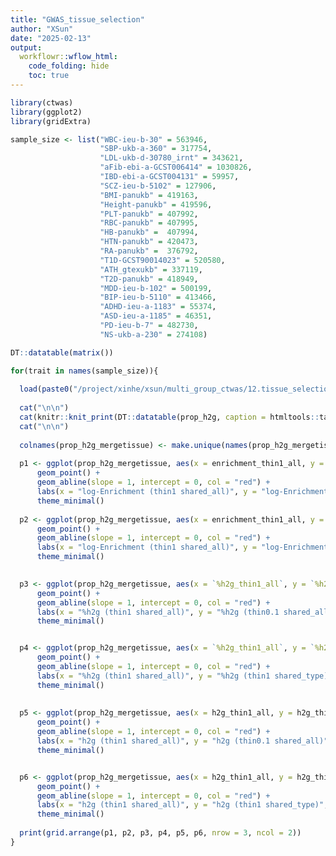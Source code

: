 ```yaml
---
title: "GWAS_tissue_selection"
author: "XSun"
date: "2025-02-13"
output:
  workflowr::wflow_html:
    code_folding: hide
    toc: true
---
```


```r
library(ctwas)
library(ggplot2)
library(gridExtra)

sample_size <- list("WBC-ieu-b-30" = 563946,
                    "SBP-ukb-a-360" = 317754,
                    "LDL-ukb-d-30780_irnt" = 343621,
                    "aFib-ebi-a-GCST006414" = 1030826,
                    "IBD-ebi-a-GCST004131" = 59957,
                    "SCZ-ieu-b-5102" = 127906,
                    "BMI-panukb" = 419163,
                    "Height-panukb" = 419596,
                    "PLT-panukb" = 407992,
                    "RBC-panukb" = 407995,
                    "HB-panukb" =  407994,
                    "HTN-panukb" = 420473,
                    "RA-panukb" =  376792,
                    "T1D-GCST90014023" = 520580,
                    "ATH_gtexukb" = 337119,
                    "T2D-panukb" = 418949,
                    "MDD-ieu-b-102" = 500199,
                    "BIP-ieu-b-5110" = 413466,
                    "ADHD-ieu-a-1183" = 55374,
                    "ASD-ieu-a-1185" = 46351,
                    "PD-ieu-b-7" = 482730,
                    "NS-ukb-a-230" = 274108)

DT::datatable(matrix())
```

```r

for(trait in names(sample_size)){
  
  load(paste0("/project/xinhe/xsun/multi_group_ctwas/12.tissue_selection/results/para_summary/",trait,".para.rdata"))
  
  cat("\n\n")
  cat(knitr::knit_print(DT::datatable(prop_h2g, caption = htmltools::tags$caption( style = 'font-size: 40px; caption-side: topleft; text-align = left; color:black;',trait),options = list(pageLength = 5))))
  cat("\n\n")
  
  colnames(prop_h2g_mergetissue) <- make.unique(names(prop_h2g_mergetissue))
  
  p1 <- ggplot(prop_h2g_mergetissue, aes(x = enrichment_thin1_all, y = enrichment_thin0.1_all)) +
      geom_point() +
      geom_abline(slope = 1, intercept = 0, col = "red") + 
      labs(x = "log-Enrichment (thin1 shared_all)", y = "log-Enrichment (thin0.1 shared_all)", title = "Enrichment, comparing thin1 and thin0.1") +
      theme_minimal()
  
  p2 <- ggplot(prop_h2g_mergetissue, aes(x = enrichment_thin1_all, y = enrichment_thin1_type)) +
      geom_point() +
      geom_abline(slope = 1, intercept = 0, col = "red") + 
      labs(x = "log-Enrichment (thin1 shared_all)", y = "log-Enrichment (thin1 shared_type)", title = "Enrichment, comparing shared_all and shared_type") +
      theme_minimal()

  
  p3 <- ggplot(prop_h2g_mergetissue, aes(x = `%h2g_thin1_all`, y = `%h2g_thin0.1_all`)) +
      geom_point() +
      geom_abline(slope = 1, intercept = 0, col = "red") + 
      labs(x = "%h2g (thin1 shared_all)", y = "%h2g (thin0.1 shared_all)", title = "%h2g, comparing thin1 and thin0.1") +
      theme_minimal()


  p4 <- ggplot(prop_h2g_mergetissue, aes(x = `%h2g_thin1_all`, y = `%h2g_thin1_type`)) +
      geom_point() +
      geom_abline(slope = 1, intercept = 0, col = "red") + 
      labs(x = "%h2g (thin1 shared_all)", y = "%h2g (thin1 shared_type)", title = "%h2g, comparing shared_all and shared_type") +
      theme_minimal()
  
  
  p5 <- ggplot(prop_h2g_mergetissue, aes(x = h2g_thin1_all, y = h2g_thin0.1_all)) +
      geom_point() +
      geom_abline(slope = 1, intercept = 0, col = "red") + 
      labs(x = "h2g (thin1 shared_all)", y = "h2g (thin0.1 shared_all)", title = "h2g, comparing thin1 and thin0.1") +
      theme_minimal()


  p6 <- ggplot(prop_h2g_mergetissue, aes(x = h2g_thin1_all, y = h2g_thin1_type)) +
      geom_point() +
      geom_abline(slope = 1, intercept = 0, col = "red") + 
      labs(x = "h2g (thin1 shared_all)", y = "h2g (thin1 shared_type)", title = "h2g, comparing shared_all and shared_type") +
      theme_minimal()
  
  print(grid.arrange(p1, p2, p3, p4, p5, p6, nrow = 3, ncol = 2))
}

```

